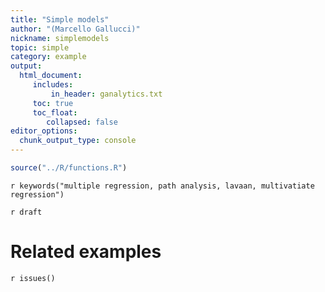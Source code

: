 ```yaml
---
title: "Simple models"
author: "(Marcello Gallucci)"
nickname: simplemodels
topic: simple
category: example
output: 
  html_document:
     includes:
         in_header: ganalytics.txt
     toc: true
     toc_float:
        collapsed: false
editor_options: 
  chunk_output_type: console
---
```


```r
source("../R/functions.R")

```


`r keywords("multiple regression, path analysis, lavaan, multivatiate regression")`

`r draft`


# Related examples

`r issues()`
